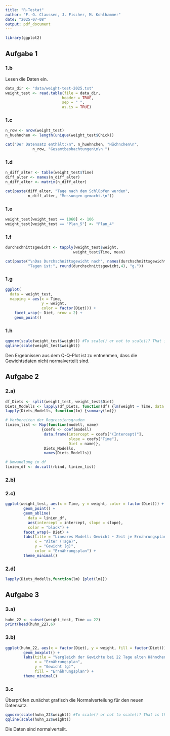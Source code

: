 ---
title: "R-Testat"
author: "F.-O. Claussen, J. Fischer, M. Kohlhammer"
date: "2025-07-08"
output: pdf_document
---

```{r ggplot2}
library(ggplot2)
```

## Aufgabe 1

### 1.b
Lesen die Daten ein.
```{r getData}
data_dir <- "data/weight-test-2025.txt"
weight_test <- read.table(file = data_dir,
                         header = TRUE,
                         sep = " ",
                         as.is = TRUE)
```

### 1.c
```{r countChick}
n_row <- nrow(weight_test)
n_huehnchen <- length(unique(weight_test$Chick))

cat("Der Datensatz enthält:\n", n_huehnchen, "Hüchnchen\n",
            n_row, "Gesamtbeobachtungen\n\n ")
```


### 1.d
```{r countAge}
n_diff_alter <- table(weight_test$Time)
diff_alter <- names(n_diff_alter)
n_diff_alter <- matrix(n_diff_alter)

cat(paste(diff_alter, "Tage nach dem Schlüpfen wurden",
          n_diff_alter, "Messungen gemacht.\n"))
```

### 1.e
```{r korrektur}
weight_test[weight_test == 1060] <- 106
weight_test[weight_test == "Plan_5"] <- "Plan_4"
```

### 1.f
```{r mean_weight}
durchschnittsgewicht <- tapply(weight_test$weight, 
                              weight_test$Time, mean)

cat(paste("\nDas Durchschnittsgewicht nach", names(durchschnittsgewicht),
          "Tagen ist:", round(durchschnittsgewicht,4), "g."))
```

### 1.g
```{r aufg1plot}
ggplot(
  data = weight_test,
  mapping = aes(x = Time,
                y = weight,
                color = factor(Diet))) +
    facet_wrap(~ Diet, nrow = 2) +
    geom_point()

```

### 1.h
```{r}
qqnorm(scale(weight_test$weight)) #To scale() or not to scale()? That is the Question.
qqline(scale(weight_test$weight))
```
Den Ergebnissen aus dem Q-Q-Plot ist zu entnehmen, dass die Gewichtsdaten nicht normalverteilt sind.

## Aufgabe 2 

### 2.a)
```{r linModell}
df_Diets <- split(weight_test, weight_test$Diet)
Diets_Modells <- lapply(df_Diets, function(df) {lm(weight ~ Time, data = df)})
lapply(Diets_Modells, function(lm) {summary(lm)})
```
```{r }
# Vorbereiten der Regressionsgraden
linien_list <- Map(function(modell, name) 
                {coefs <- coef(modell)
                 data.frame(intercept = coefs["(Intercept)"],
                            slope = coefs["Time"],
                            Diet = name)},
                 Diets_Modells,
                 names(Diets_Modells))

# Umwandlung in df
linien_df <- do.call(rbind, linien_list)
```

### 2.b)

### 2.c)
```{r linReg}
ggplot(weight_test, aes(x = Time, y = weight, color = factor(Diet))) +
        geom_point() +
        geom_abline(
          data = linien_df,
          aes(intercept = intercept, slope = slope),
          color = "black") +
        facet_wrap(~ Diet) +
        labs(title = "Lineares Modell: Gewicht ~ Zeit je Ernährungsplan",
             x = "Alter (Tage)",
             y = "Gewicht (g)",
             color = "Ernährungsplan") +
        theme_minimal()
```



### 2.d)
```{r diagGraf}
lapply(Diets_Modells,function(lm) {plot(lm)})
```


## Aufgabe 3

### 3.a)
```{r}
huhn_22 <- subset(weight_test, Time == 22)
print(head(huhn_22),6)
```

### 3.b) 

```{r boxPlot}
ggplot(huhn_22, aes(x = factor(Diet), y = weight, fill = factor(Diet))) +
        geom_boxplot() +
        labs(title = "Vergleich der Gewichte bei 22 Tage alten Hähnchen",
             x = "Ernährungsplan",
             y = "Gewicht (g)",
             fill = "Ernährungsplan") +
        theme_minimal()
```

### 3.c
Überprüfen zunächst grafisch die Normalverteilung für den neuen Datensatz.
```{r qqPlot3}
qqnorm(scale(huhn_22$weight)) #To scale() or not to scale()? That is the Question.
qqline(scale(huhn_22$weight))
```
Die Daten sind normalverteilt.
